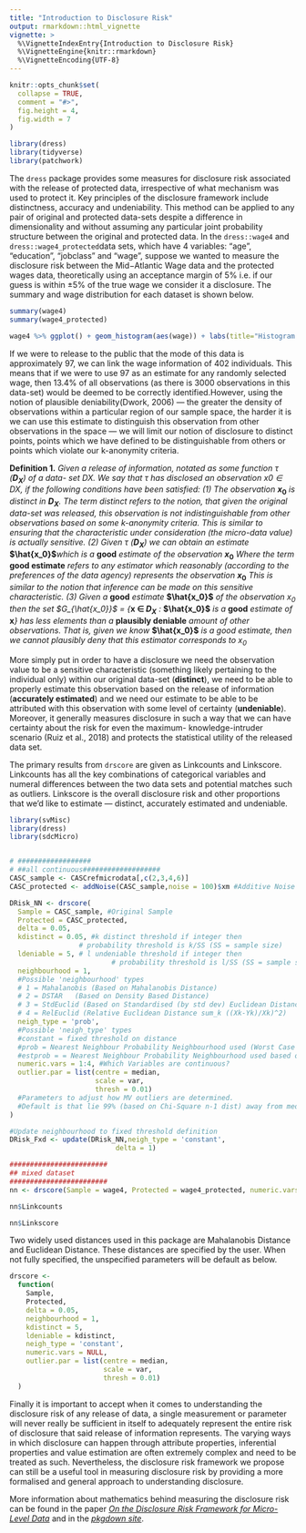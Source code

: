```yaml
---
title: "Introduction to Disclosure Risk"
output: rmarkdown::html_vignette
vignette: >
  %\VignetteIndexEntry{Introduction to Disclosure Risk}
  %\VignetteEngine{knitr::rmarkdown}
  %\VignetteEncoding{UTF-8}
---
```


```r
knitr::opts_chunk$set(
  collapse = TRUE,
  comment = "#>",
  fig.height = 4,
  fig.width = 7
)
```

```r
library(dress)
library(tidyverse)
library(patchwork)
```

The `dress` package provides some measures for disclosure risk associated with the release of protected data, irrespective of what mechanism was used to protect it. Key principles of the disclosure framework include distinctness, accuracy and undeniability. This method can be applied to any pair of original and protected data-sets despite a difference in dimensionality and without assuming any particular joint probability structure between the original and protected data. 
In the `dress::wage4` and `dress::wage4_protected`data sets, which have 4 variables: "age", "education", "jobclass" and "wage", suppose we wanted to measure the disclosure risk between the  Mid−Atlantic Wage data and the protected wages data, theoretically using an acceptance margin of 5%  i.e. if our guess is within ±5% of the true wage we consider it a disclosure.  The summary and wage distribution for each dataset is shown below.

```r
summary(wage4)
summary(wage4_protected)
```

```r

wage4 %>% ggplot() + geom_histogram(aes(wage)) + labs(title="Histogram of Mid−Atlantic Wage Data",x="Wage",y="Frequency") + theme_bw() + wage4_protected %>% ggplot() + geom_histogram(aes(wage)) + labs(title="Histogram of Protected Mid−Atlantic Wage Data",x="Wage",y="Frequency") + theme_bw()
```
If we were to release to the public that the mode of this data is approximately 97, we can link the wage information of 402 individuals. This means that if we were to use 97 as an estimate for any randomly selected wage, then 13.4% of all observations (as there is 3000 observations in this data-set) would be deemed to be correctly identified.However, using the notion of plausible deniability(Dwork, 2006) — the greater the density of observations within a particular region of our sample space, the harder it is we can use this estimate to distinguish this observation from other observations in the space — we will limit our notion of disclosure to distinct points, points which we have defined to be distinguishable from others or points which violate our k-anonymity criteria. 

**Definition 1.** *Given a release of information, notated as some function $\tau$ (***$D_X$***) of a data- set DX. We say that $\tau$ has disclosed an observation x0 ∈ DX, if the following conditions have been satisfied:*
*(1) The observation ***$x_0$** *is distinct in ***$D_X$***. The term distinct refers to the notion, that given the original data-set was released, this observation is not indistinguishable from other observations based on some k-anonymity criteria. This is similar to ensuring that the characteristic under consideration (the micro-data value) is actually sensitive.*
*(2) Given $\tau$ (***$D_X$***) we can obtain an estimate ***$\hat{x_0}$***which is a ***good** *estimate of the observation ***$x_0$** *Where the term ***good estimate** *refers to any estimator which reasonably (according to the preferences of the data agency) represents the observation ***$x_0$** *This is similar to the notion that inference can be made on this sensitive characteristic.*
*(3) Given a ***good** *estimate ***$\hat{x_0}$** *of the observation $x_0$ then the set $G_{\hat{x_0}}$ = {***x $\in$ $D_X$** *: ***$\hat{x_0}$** *is a ***good** *estimate of ***x***} has less elements than a ***plausibly deniable** *amount of other observations. That is, given we know ***$\hat{x_0}$** *is a good estimate, then we cannot plausibly deny that this estimator corresponds to $x_0$*

More simply put in order to have a disclosure we need the observation value to be a sensitive characteristic (something likely pertaining to the individual only) within our original data-set (**distinct**), we need to be able to properly estimate this observation based on the release of information (**accurately estimated**) and we need our estimate to be able to be attributed with this observation with some level of certainty (**undeniable**). Moreover, it generally measures disclosure in such a way that we can have certainty about the risk for even the maximum- knowledge-intruder scenario (Ruiz et al., 2018) and protects the statistical utility of the released data set.

The primary results from  `drscore` are given as Linkcounts and Linkscore. Linkcounts has all the key combinations of categorical variables and numeral differences between the two data sets and potential matches such as outliers. Linkscore is the overall disclosure risk and other proportions that we'd like to estimate — distinct, accurately estimated and undeniable.



```r

library(svMisc)
library(dress)
library(sdcMicro)


# ##################
# ##all continuous###################
CASC_sample <- CASCrefmicrodata[,c(2,3,4,6)]
CASC_protected <- addNoise(CASC_sample,noise = 100)$xm #Additive Noise protected

DRisk_NN <- drscore(
  Sample = CASC_sample, #Original Sample
  Protected = CASC_protected,
  delta = 0.05,
  kdistinct = 0.05, #k distinct threshold if integer then
                 # probability threshold is k/SS (SS = sample size)
  ldeniable = 5, # l undeniable threshold if integer then
                         # probability threshold is l/SS (SS = sample size)
  neighbourhood = 1,
  #Possible 'neighbourhood' types
  # 1 = Mahalanobis (Based on Mahalanobis Distance)
  # 2 = DSTAR   (Based on Density Based Distance)
  # 3 = StdEuclid (Based on Standardised (by std dev) Euclidean Distance)
  # 4 = RelEuclid (Relative Euclidean Distance sum_k ((Xk-Yk)/Xk)^2)
  neigh_type = 'prob',
  #Possible 'neigh_type' types
  #constant = fixed threshold on distance
  #prob = Nearest Neighbour Probability Neighbourhood used (Worst Case Scenario 1)
  #estprob = = Nearest Neighbour Probability Neighbourhood used based on protected density (Worst Case Scenario 2)
  numeric.vars = 1:4, #Which Variables are continuous?
  outlier.par = list(centre = median,
                     scale = var,
                     thresh = 0.01)
  #Parameters to adjust how MV outliers are determined.
  #Default is that lie 99% (based on Chi-Square n-1 dist) away from median after scale by variance.
)

#Update neighbourhood to fixed threshold definition
DRisk_Fxd <- update(DRisk_NN,neigh_type = 'constant',
                          delta = 1)


```

```r

########################
## mixed dataset
########################
nn <- drscore(Sample = wage4, Protected = wage4_protected, numeric.vars = c(1,4))

nn$Linkcounts

nn$Linkscore
```

Two widely used distances used in this package are Mahalanobis Distance and Euclidean Distance. These distances are specified by the user. When not fully specified, the unspecified parameters will be default as below.

```r
drscore <-
  function(
    Sample,
    Protected,
    delta = 0.05,
    neighbourhood = 1,
    kdistinct = 5,
    ldeniable = kdistinct,
    neigh_type = 'constant',
    numeric.vars = NULL,
    outlier.par = list(centre = median,
                       scale = var,
                       thresh = 0.01)
  )
```



Finally it is important to accept when it comes to understanding the disclosure risk of any release of data, a single measurement or parameter will never really be sufficient in itself to adequately represent the entire risk of disclosure that said release of information represents. The varying ways in which disclosure can happen through attribute properties, inferential properties and value estimation are often extremely complex and need to be treated as such. Nevertheless, the disclosure risk framework we propose can still be a useful tool in measuring disclosure risk by providing a more formalised and general approach to understanding disclosure.

More information about mathematics behind measuring the disclosure risk  can be found in the paper [*On the Disclosure Risk Framework for Micro-Level Data*]() and in the [*pkgdown site*]().
